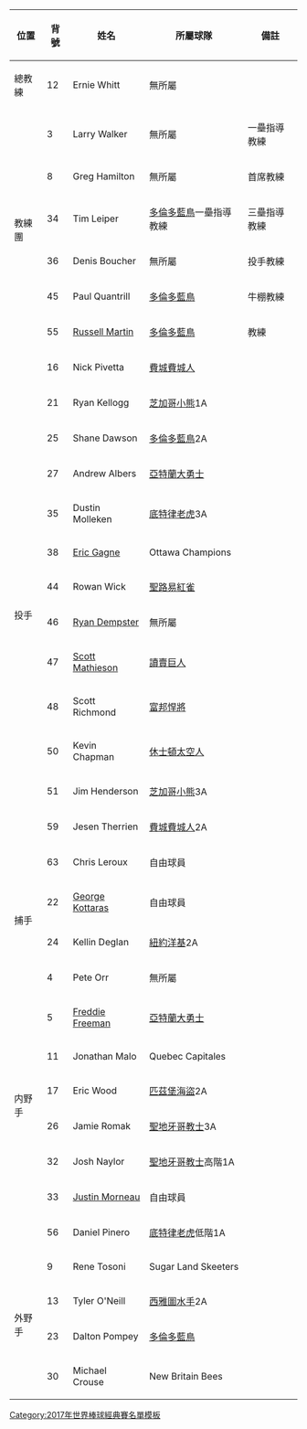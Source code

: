 {| class="wikitable"
|-
!位置!!背號!!姓名!!所屬球隊!!備註
|-
|總教練||12||Ernie Whitt||無所屬||
|-
|rowspan="6"|教練團||3||Larry Walker||無所屬||一壘指導教練
|-
|8||Greg Hamilton||無所屬||首席教練
|-
|34||Tim Leiper||{{Flagicon|CAN}} [[多倫多藍鳥]]一壘指導教練||三壘指導教練
|-
|36||Denis Boucher||無所屬||投手教練
|-
|45||Paul Quantrill||{{Flagicon|CAN}} [[多倫多藍鳥]]||牛棚教練
|-
|55||[[羅素·馬丁|Russell Martin]]||{{Flagicon|CAN}} [[多倫多藍鳥]]||教練
|-
|rowspan="14"|投手||16||Nick Pivetta||{{Flagicon|USA}} [[費城費城人]]||
|-
|21||Ryan Kellogg||{{Flagicon|USA}} [[芝加哥小熊]]1A||
|-
|25||Shane Dawson||{{Flagicon|CAN}} [[多倫多藍鳥]]2A||
|-
|27||Andrew Albers||{{Flagicon|USA}} [[亞特蘭大勇士]]||
|-
|35||Dustin Molleken||{{Flagicon|USA}} [[底特律老虎]]3A||
|-
|38||[[艾瑞克·蓋尼耶|Eric Gagne]]||{{Flagicon|CAN}} Ottawa Champions||
|-
|44||Rowan Wick||{{Flagicon|USA}} [[聖路易紅雀]]||
|-
|46||[[萊恩·丹普斯特|Ryan Dempster]]||無所屬||
|-
|47||[[史考特·馬錫森|Scott Mathieson]]||{{Flagicon|JPN}} [[讀賣巨人]]||
|-
|48||Scott Richmond||{{Flagicon|TWN}} [[富邦悍將]]||
|-
|50||Kevin Chapman||{{Flagicon|USA}} [[休士頓太空人]]||
|-
|51||Jim Henderson||{{Flagicon|USA}} [[芝加哥小熊]]3A||
|-
|59||Jesen Therrien||{{Flagicon|USA}} [[費城費城人]]2A||
|-
|63||Chris Leroux||自由球員||
|-
|rowspan="2"|捕手||22||[[喬治·孔塔拉斯|George Kottaras]]||自由球員||
|-
|24||Kellin Deglan||{{Flagicon|USA}} [[紐約洋基]]2A||
|-
|rowspan="8"|内野手||4||Pete Orr||無所屬||
|-
|5||[[弗萊迪·弗里曼|Freddie Freeman]]||{{Flagicon|USA}} [[亞特蘭大勇士]]||
|-
|11||Jonathan Malo||{{Flagicon|CAN}} Quebec Capitales||
|-
|17||Eric Wood||{{Flagicon|USA}} [[匹茲堡海盜]]2A||
|-
|26||Jamie Romak||{{Flagicon|USA}} [[聖地牙哥教士]]3A||
|-
|32||Josh Naylor||{{Flagicon|USA}} [[聖地牙哥教士]]高階1A||
|-
|33||[[賈斯汀·摩爾諾|Justin Morneau]]||自由球員||
|-
|56||Daniel Pinero||{{Flagicon|USA}} [[底特律老虎]]低階1A||
|-
|rowspan="4"|外野手||9||Rene Tosoni||{{Flagicon|USA}} Sugar Land Skeeters||
|-
|13||Tyler O'Neill||{{Flagicon|USA}} [[西雅圖水手]]2A||
|-
|23||Dalton Pompey||{{Flagicon|CAN}} [[多倫多藍鳥]]||
|-
|30||Michael Crouse||{{Flagicon|USA}} New Britain Bees||
|}<noinclude>
[[Category:2017年世界棒球經典賽名單模板]]
</noinclude>